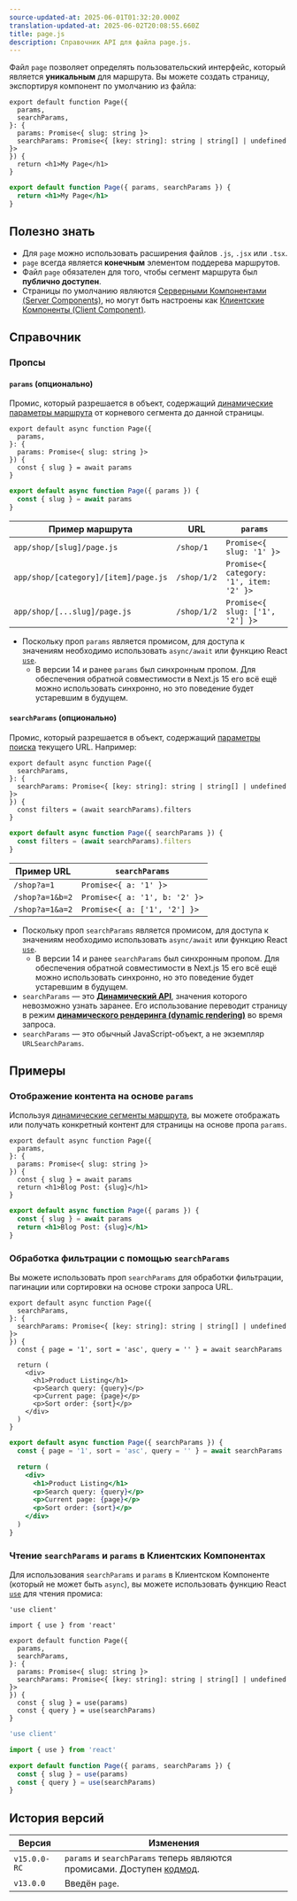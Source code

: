 ```yaml
---
source-updated-at: 2025-06-01T01:32:20.000Z
translation-updated-at: 2025-06-02T20:08:55.660Z
title: page.js
description: Справочник API для файла page.js.
---
```


Файл `page` позволяет определять пользовательский интерфейс, который является **уникальным** для маршрута. Вы можете создать страницу, экспортируя компонент по умолчанию из файла:

```tsx filename="app/blog/[slug]/page.tsx" switcher
export default function Page({
  params,
  searchParams,
}: {
  params: Promise<{ slug: string }>
  searchParams: Promise<{ [key: string]: string | string[] | undefined }>
}) {
  return <h1>My Page</h1>
}
```

```jsx filename="app/blog/[slug]/page.js" switcher
export default function Page({ params, searchParams }) {
  return <h1>My Page</h1>
}
```

## Полезно знать

- Для `page` можно использовать расширения файлов `.js`, `.jsx` или `.tsx`.
- `page` всегда является **конечным** элементом поддерева маршрутов.
- Файл `page` обязателен для того, чтобы сегмент маршрута был **публично доступен**.
- Страницы по умолчанию являются [Серверными Компонентами (Server Components)](https://react.dev/reference/rsc/server-components), но могут быть настроены как [Клиентские Компоненты (Client Component)](https://react.dev/reference/rsc/use-client).

## Справочник

### Пропсы

#### `params` (опционально)

Промис, который разрешается в объект, содержащий [динамические параметры маршрута](/docs/app/api-reference/file-conventions/dynamic-routes) от корневого сегмента до данной страницы.

```tsx filename="app/shop/[slug]/page.tsx" switcher
export default async function Page({
  params,
}: {
  params: Promise<{ slug: string }>
}) {
  const { slug } = await params
}
```

```jsx filename="app/shop/[slug]/page.js" switcher
export default async function Page({ params }) {
  const { slug } = await params
}
```

| Пример маршрута                   | URL         | `params`                                |
| --------------------------------- | ----------- | --------------------------------------- |
| `app/shop/[slug]/page.js`         | `/shop/1`   | `Promise<{ slug: '1' }>`                |
| `app/shop/[category]/[item]/page.js` | `/shop/1/2` | `Promise<{ category: '1', item: '2' }>` |
| `app/shop/[...slug]/page.js`      | `/shop/1/2` | `Promise<{ slug: ['1', '2'] }>`         |

- Поскольку проп `params` является промисом, для доступа к значениям необходимо использовать `async/await` или функцию React [`use`](https://react.dev/reference/react/use).
  - В версии 14 и ранее `params` был синхронным пропом. Для обеспечения обратной совместимости в Next.js 15 его всё ещё можно использовать синхронно, но это поведение будет устаревшим в будущем.

#### `searchParams` (опционально)

Промис, который разрешается в объект, содержащий [параметры поиска](https://developer.mozilla.org/docs/Learn/Common_questions/What_is_a_URL#parameters) текущего URL. Например:

```tsx filename="app/shop/page.tsx" switcher
export default async function Page({
  searchParams,
}: {
  searchParams: Promise<{ [key: string]: string | string[] | undefined }>
}) {
  const filters = (await searchParams).filters
}
```

```jsx filename="app/shop/page.js" switcher
export default async function Page({ searchParams }) {
  const filters = (await searchParams).filters
}
```

| Пример URL     | `searchParams`                |
| --------------- | ----------------------------- |
| `/shop?a=1`     | `Promise<{ a: '1' }>`         |
| `/shop?a=1&b=2` | `Promise<{ a: '1', b: '2' }>` |
| `/shop?a=1&a=2` | `Promise<{ a: ['1', '2'] }>`  |

- Поскольку проп `searchParams` является промисом, для доступа к значениям необходимо использовать `async/await` или функцию React [`use`](https://react.dev/reference/react/use).
  - В версии 14 и ранее `searchParams` был синхронным пропом. Для обеспечения обратной совместимости в Next.js 15 его всё ещё можно использовать синхронно, но это поведение будет устаревшим в будущем.
- `searchParams` — это **[Динамический API](/docs/app/getting-started/partial-prerendering#dynamic-rendering)**, значения которого невозможно узнать заранее. Его использование переводит страницу в режим **[динамического рендеринга (dynamic rendering)](/docs/app/getting-started/partial-prerendering#dynamic-rendering)** во время запроса.
- `searchParams` — это обычный JavaScript-объект, а не экземпляр `URLSearchParams`.

## Примеры

### Отображение контента на основе `params`

Используя [динамические сегменты маршрута](/docs/app/api-reference/file-conventions/dynamic-routes), вы можете отображать или получать конкретный контент для страницы на основе пропа `params`.

```tsx filename="app/blog/[slug]/page.tsx" switcher
export default async function Page({
  params,
}: {
  params: Promise<{ slug: string }>
}) {
  const { slug } = await params
  return <h1>Blog Post: {slug}</h1>
}
```

```jsx filename="app/blog/[slug]/page.js" switcher
export default async function Page({ params }) {
  const { slug } = await params
  return <h1>Blog Post: {slug}</h1>
}
```

### Обработка фильтрации с помощью `searchParams`

Вы можете использовать проп `searchParams` для обработки фильтрации, пагинации или сортировки на основе строки запроса URL.

```tsx filename="app/shop/page.tsx" switcher
export default async function Page({
  searchParams,
}: {
  searchParams: Promise<{ [key: string]: string | string[] | undefined }>
}) {
  const { page = '1', sort = 'asc', query = '' } = await searchParams

  return (
    <div>
      <h1>Product Listing</h1>
      <p>Search query: {query}</p>
      <p>Current page: {page}</p>
      <p>Sort order: {sort}</p>
    </div>
  )
}
```

```jsx filename="app/shop/page.js" switcher
export default async function Page({ searchParams }) {
  const { page = '1', sort = 'asc', query = '' } = await searchParams

  return (
    <div>
      <h1>Product Listing</h1>
      <p>Search query: {query}</p>
      <p>Current page: {page}</p>
      <p>Sort order: {sort}</p>
    </div>
  )
}
```

### Чтение `searchParams` и `params` в Клиентских Компонентах

Для использования `searchParams` и `params` в Клиентском Компоненте (который не может быть `async`), вы можете использовать функцию React [`use`](https://react.dev/reference/react/use) для чтения промиса:

```tsx filename="app/page.tsx" switcher
'use client'

import { use } from 'react'

export default function Page({
  params,
  searchParams,
}: {
  params: Promise<{ slug: string }>
  searchParams: Promise<{ [key: string]: string | string[] | undefined }>
}) {
  const { slug } = use(params)
  const { query } = use(searchParams)
}
```

```js filename="app/page.js" switcher
'use client'

import { use } from 'react'

export default function Page({ params, searchParams }) {
  const { slug } = use(params)
  const { query } = use(searchParams)
}
```

## История версий

| Версия      | Изменения                                                                                                          |
| ------------ | ---------------------------------------------------------------------------------------------------------------- |
| `v15.0.0-RC` | `params` и `searchParams` теперь являются промисами. Доступен [кодмод](/docs/app/guides/upgrading/codemods#150). |
| `v13.0.0`    | Введён `page`.                                                                                               |